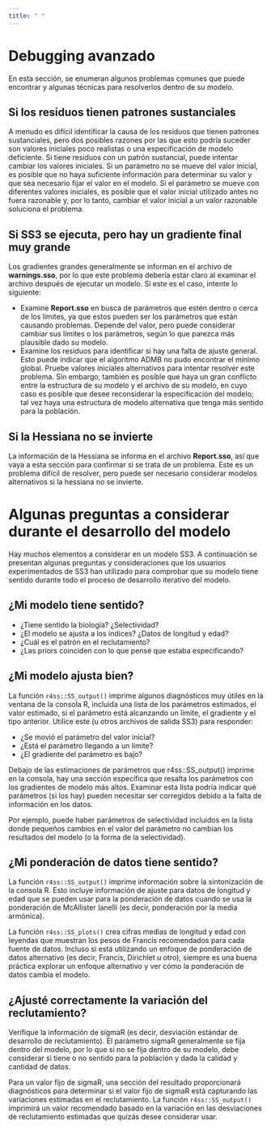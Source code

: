 ```yaml
---
title: " "
---
```




# Debugging avanzado

En esta sección, se enumeran algunos problemas comunes que puede encontrar y algunas técnicas para resolverlos dentro de su modelo.

## Si los residuos tienen patrones sustanciales

A menudo es difícil identificar la causa de los residuos que tienen patrones sustanciales, pero dos posibles razones por las que esto podría suceder son valores iniciales poco realistas o una especificación de modelo deficiente. Si tiene residuos con un patrón sustancial, puede intentar cambiar los valores iniciales. Si un parámetro no se mueve del valor inicial, es posible que no haya suficiente información para determinar su valor y que sea necesario fijar el valor en el modelo. Si el parámetro se mueve con diferentes valores iniciales, es posible que el valor inicial utilizado antes no fuera razonable y, por lo tanto, cambiar el valor inicial a un valor razonable soluciona el problema.

## Si SS3 se ejecuta, pero hay un gradiente final muy grande

Los gradientes grandes generalmente se informan en el archivo de **warnings.sso**, por lo que este problema debería estar claro al examinar el archivo después de ejecutar un modelo. Si este es el caso, intente lo siguiente:

* Examine **Report.sso** en busca de parámetros que estén dentro o cerca de los límites, ya que estos pueden ser los parámetros que están causando problemas. Depende del valor, pero puede considerar cambiar sus límites o los parámetros, según lo que parezca más plausible dado su modelo.
* Examine los residuos para identificar si hay una  falta de ajuste general. Esto puede indicar que el algoritmo ADMB no pudo encontrar el mínimo global. Pruebe valores iniciales alternativos para intentar resolver este problema. Sin embargo, también es posible que haya un gran conflicto entre la estructura de su modelo y el archivo de su modelo, en cuyo caso es posible que desee reconsiderar la especificación del modelo; tal vez haya una estructura de modelo alternativa que tenga más sentido para la población.


## Si la Hessiana no se invierte

La información de la Hessiana se informa en el archivo **Report.sso**, así que vaya a esta sección para confirmar si se trata de un problema. Este es un problema difícil de resolver, pero puede ser necesario considerar modelos alternativos si la hessiana no se invierte.

# Algunas preguntas a considerar durante el desarrollo del modelo

Hay muchos elementos a considerar en un modelo SS3. A continuación se presentan algunas preguntas y consideraciones que los usuarios experimentados de SS3 han utilizado para comprobar que su modelo tiene sentido durante todo el proceso de desarrollo iterativo del modelo.

## ¿Mi modelo tiene sentido?

* ¿Tiene sentido la biología? ¿Selectividad?
* ¿El modelo se ajusta a los índices? ¿Datos de longitud y edad?
* ¿Cuál es el patrón en el reclutamiento?
* ¿Las priors coinciden con lo que pensé que estaba especificando?

## ¿Mi modelo ajusta bien?

La función `r4ss::SS_output()` imprime algunos diagnósticos muy útiles en la ventana de la consola R, incluida una lista de los parámetros estimados, el valor estimado, si el parámetro está alcanzando un límite, el gradiente y el tipo anterior. Utilice este (u otros archivos de salida SS3) para responder:

* ¿Se movió el parámetro del valor inicial?
* ¿Está el parámetro llegando a un límite?
* ¿El gradiente del parámetro es bajo?

Debajo de las estimaciones de parámetros que r4ss::SS_output() imprime en la consola, hay una sección específica que resalta los parámetros con los gradientes de modelo más altos. Examinar esta lista podría indicar qué parámetros (si los hay) pueden necesitar ser corregidos debido a la falta de información en los datos.

Por ejemplo, puede haber parámetros de selectividad incluidos en la lista donde pequeños cambios en el valor del parámetro no cambian los resultados del modelo (o la forma de la selectividad).

## ¿Mi ponderación de datos tiene sentido?

La función `r4ss::SS_output()` imprime información sobre la sintonización de la consola R. Esto incluye información de ajuste para datos de longitud y edad que se pueden usar para la ponderación de datos cuando se usa la ponderación de McAllister Ianelli (es decir, ponderación por la media armónica).

La función `r4ss::SS_plots()` crea cifras medias de longitud y edad con leyendas que muestran los pesos de Francis recomendados para cada fuente de datos. Incluso si está utilizando un enfoque de ponderación de datos alternativo (es decir, Francis, Dirichlet u otro), siempre es una buena práctica explorar un enfoque alternativo y ver cómo la ponderación de datos cambia el modelo.

## ¿Ajusté correctamente la variación del reclutamiento?

Verifique la información de sigmaR (es decir, desviación estándar de desarrollo de reclutamiento). El parámetro sigmaR generalmente se fija dentro del modelo, por lo que si no se fija dentro de su modelo, debe considerar si tiene o no sentido para la población y dada la calidad y cantidad de datos.

Para un valor fijo de sigmaR, una sección del resultado proporcionará diagnósticos para determinar si el valor fijo de sigmaR está capturando las variaciones estimadas en el reclutamiento. La función `r4ss::SS_output()` imprimirá un valor recomendado basado en la variación en las desviaciones de reclutamiento estimadas que quizás desee considerar usar.

